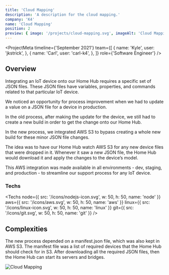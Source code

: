 ```yaml
---
title: 'Cloud Mapping'
description: 'A description for the cloud mapping.'
company: 'K4'
name: 'Cloud Mapping'
position: 2
preview: { image: '/projects/cloud-mapping.svg', imageAlt: 'Cloud Mapping' }
---
```


<ProjectMeta
  timeline={'September 2021'}
  team={[
    {
      name: 'Kyle',
      user: 'jkstrick',
    },
    {
      name: 'Carl',
      user: 'carl-k4',
    },
  ]}
  role={'Software Engineer'}
/>

## Overview

Integrating an IoT device onto our Home Hub requires a specific set of JSON files. These JSON files have variables, properties, and commands related to that particular IoT device.

We noticed an opportunity for process improvement when we had to update a value on a JSON file for a device in production.

In the old process, after making the update for the device, we still had to create a new build in order to get the change onto our Home Hub.

In the new process, we integrated AWS S3 to bypass creating a whole new build for these minor JSON file changes.

The idea was to have our Home Hub watch AWS S3 for any new device files that were dropped in it. Whenever it saw a new JSON file, the Home Hub would download it and apply the changes to the device’s model.

This AWS integration was made available in all environments - dev, staging, and production - to streamline our support process for any IoT device.

### Techs

<Techs
  node={{ src: '/icons/nodejs-icon.svg', w: 50, h: 50, name: 'node' }}
  aws={{ src: '/icons/aws.svg', w: 50, h: 50, name: 'aws' }}
  linux={{ src: '/icons/linux-icon.svg', w: 50, h: 50, name: 'linux' }}
  git={{ src: '/icons/git.svg', w: 50, h: 50, name: 'git' }}
/>

## Complexities

The new process depended on a manifest.json file, which was also kept in AWS S3. The manifest file was a list of required devices that the Home Hub should check for in S3. After downloading all the required JSON files, then the Home Hub can start its servers and bridges.

<Image
  src="/projects/cloud-mapping.svg"
  alt="Cloud Mapping"
  width={1200}
  height={650}
  loading="lazy"
  className="mx-auto"
/>
